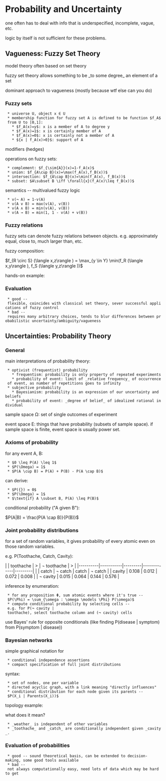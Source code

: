 = Probability and Uncertainty =
one often has to deal with info that is underspecified, incomplete, vague, etc.

logic by itself is not sufficient for these problems.

== Vagueness: Fuzzy Set Theory ==
model theory often based on set theory

fuzzy set theory allows something to be _to some degree_ an element of a set

dominant approach to vagueness (mostly because wtf else can you do)

=== Fuzzy sets ===
  * universe U, object x ∈ U
  * membership function for fuzzy set A is defined to be function $f_A$ from U to [0,1]:
    * $f_A(x)=y$: x is a member of A to degree y
    * $f_A(x)=1$: x is certainly member of A
    * $f_A(x)=0$: x is certainly not a member of A
    * ${x | f_A(x)>0}$: support of A

modifiers (hedges)

{{file:img/modifiers-hedges.png|Example of modifiers' effects on graphs}}

operations on fuzzy sets:
  * complement: $f_{\sim{A}}(x)=1-f_A(x)$
  * union: $f_{A\cup B}(x)=\max(f_A(x),f_B(x))$
  * intersection: $f_{A\cap B}(x)=\min(f_A(x), f_B(x))$
  * subset: $A\subset B \iff \forall{x}(f_A(x)\leq f_B(x))$

semantics -- multivalued fuzzy logic
  * v(¬ A) = 1-v(A)
  * v(A ∨ B) = max(v(A), v(B))
  * v(A ∧ B) = min(v(A), v(B))
  * v(A → B) = min(1, 1 - v(A) + v(B))

=== Fuzzy relations ===
fuzzy sets can denote fuzzy relations between objects. e.g. approximately equal, close to, much larger than, etc.

fuzzy composition:

$f_{R \circ S} (\langle x,z\rangle ) = \max_{y \in Y} \min(f_R (\langle x,y\rangle ), f_S (\langle y,z\rangle ))$

hands-on example:

{{file:img/fuzzy-composition.png|Fuzzy composition table}}

=== Evaluation ===
  * good -- flexible, coincides with classical set theory, sever successful applications of fuzzy control
  * bad -- requires many arbitrary choices, tends to blur differences between probabilistic uncertainty/ambiguity/vagueness

== Uncertainties: Probability Theory ==
=== General ===
main interpretations of probability theory:
  * optivist (frequentist) probability
    * frequentism: probability is only property of repeated experiments
    * probability of event: limit of _relative frequency_ of occurrence of event, as number of repetitions goes to infinity
  * subjective probability
    * Bayesianism: probability is an expression of our uncertainty and beliefs
    * probability of event: _degree of belief_ of idealized rational individual

sample space Ω: set of single outcomes of experiment

event space E: things that have probability (subsets of sample space). if sample space is finite, event space is usually power set.

=== Axioms of probability ===
for any event A, B:
  * $0 \leq P(A) \leq 1$
  * $P(\Omega) = 1$
  * $P(A \cup B) = P(A) + P(B) - P(A \cap B)$

can derive:
  * $P({}) = 0$
  * $P(\Omega) = 1$
  * $\text{if} A \subset B, P(A) \leq P(B)$

conditional probability ("A given B"):

$P(A|B) = \frac{P(A \cap B)}{P(B)}$

=== Joint probability distributions ===
for a set of random variables, it gives probability of every atomic even on those random variables.

e.g. P(Toothache, Catch, Cavity):

|          | toothache | >       | ¬ toothache | >       |
|----------|-----------|---------|-------------|---------|
|          | catch     | ¬ catch | catch       | ¬ catch |
| cavity   | 0.108     | 0.012   | 0.072       | 0.008   |
| ¬ cavity | 0.015     | 0.064   | 0.144       | 0.576   |

inference by enumeration:
  * for any proposition Φ, sum atomic events where it's true -- $P(\Phi) = \sum_{\omega : \omega \models \Phi} P(\omega)$
  * compute conditional probability by selecting cells -- e.g. for P(¬ cavity | toothache), select toothache column and (¬ cavity) cells

use Bayes' rule for opposite conditionals (like finding P(disease | symptom) from P(symptom | disease))

=== Bayesian networks ===
simple graphical notation for 
  * conditional independence assertions
  * compact specification of full joint distributions

syntax:
  * set of nodes, one per variable
  * directed acyclic graph, with a link meaning "directly influences"
  * conditional distribution for each node given its parents -- $P(X_i | Parents(X_i))$

topology example:

{{file:img/bayesian-topology.png|Bayesian network topology}}

what does it mean?
  * _weather_ is independent of other variables
  * _toothache_ and _catch_ are conditionally independent given _cavity_.

=== Evaluation of probabilities ===
  * good -- sound theoretical basis, can be extended to decision-making, some good tools available
  * bad -- not always computationally easy, need lots of data which may be hard to get


